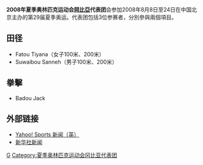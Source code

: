 {{Infobox Country Olympics
|NOC=GAM
|games=2008年夏季
|competitors=3
|sports=2
|flagbearer=[[Badou_Jack|Badou Jack]]
}}

'''2008年夏季奥林匹克运动会[[岡比亞|岡比亞]]代表团'''会参加2008年8月8日至24日在中国北京主办的第29届夏季奥运。代表团包括3位参赛者，分別參與兩個項目。

== 田径 ==
*Fatou Tiyana（女子100米、200米）
*Suwaibou Sanneh（男子100米、200米）

== 拳擊 ==
*Badou Jack 

== 外部链接 ==
*[http://uk.eurosport.yahoo.com/25012008/58/cambodian-officials-outnumber-athletes.html Yahoo! Sports 新闻（英）]{{Wayback|url=http://uk.eurosport.yahoo.com/25012008/58/cambodian-officials-outnumber-athletes.html |date=20190822001626 }}
*[http://news.xinhuanet.com/english/2008-05/30/content_8282290.htm 新华社新闻]{{Wayback|url=http://news.xinhuanet.com/english/2008-05/30/content_8282290.htm |date=20160304051420 }}

{{NOCin2008SummerOlympics}}

[[Category:2008年夏季奧林匹克運動會代表團|G]]
[[Category:夏季奥林匹克运动会冈比亚代表团|Category:夏季奥林匹克运动会冈比亚代表团]]